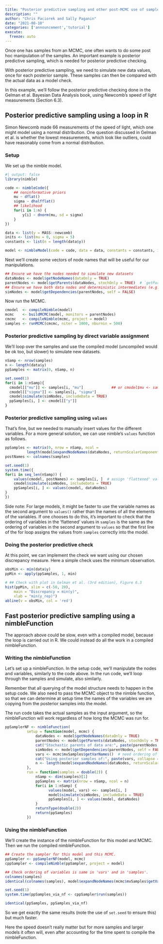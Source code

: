 ```yaml
---
title: "Posterior predictive sampling and other post-MCMC use of samples in NIMBLE"
description: ""
author: "Chris Paciorek and Sally Paganin"
date: "2021-08-10"
categories: ['announcement','tutorial']
execute:
  freeze: auto
---
```



Once one has samples from an MCMC, one often wants to do some post hoc manipulation of the samples. An important example is posterior predictive sampling, which is needed for posterior predictive checking.

With posterior predictive sampling, we need to simulate new data values, once for each posterior sample. These samples can then be compared with the actual data as a model check.

In this example, we’ll follow the posterior predictive checking done in the Gelman et al. Bayesian Data Analysis book, using Newcomb’s speed of light measurements (Section 6.3).

## Posterior predictive sampling using a loop in R

Simon Newcomb made 66 measurements of the speed of light, which one might model using a normal distribution. One question discussed in Gelman et al. is whether the lowest measurements, which look like outliers, could have reasonably come from a normal distribution.

### Setup

We set up the nimble model.
    
```r
#| output: false
library(nimble)
```
```r
code <- nimbleCode({
    ## noninformative priors
    mu ~ dflat()
    sigma ~ dhalfflat()
    ## likelihood
    for(i in 1:n) {
        y[i] ~ dnorm(mu, sd = sigma)
    }
})

data <- list(y = MASS::newcomb)
inits <- list(mu = 0, sigma = 5)
constants <- list(n = length(data$y))

model <- nimbleModel(code = code, data = data, constants = constants, inits = inits)
```    

Next we’ll create some vectors of node names that will be useful for our manipulations.
    
```r
## Ensure we have the nodes needed to simulate new datasets
dataNodes <- model$getNodeNames(dataOnly = TRUE)
parentNodes <- model$getParents(dataNodes, stochOnly = TRUE)  # `getParents` is new in nimble 0.11.0
## Ensure we have both data nodes and deterministic intermediates (e.g., lifted nodes)
simNodes <- model$getDependencies(parentNodes, self = FALSE)
```    

Now run the MCMC.
    
```r
cmodel  <- compileNimble(model)
mcmc    <- buildMCMC(model, monitors = parentNodes)
cmcmc   <- compileNimble(mcmc, project = model)
samples <- runMCMC(cmcmc, niter = 1000, nburnin = 500)
```
    

### Posterior predictive sampling by direct variable assignment

We’ll loop over the samples and use the compiled model (uncompiled would be ok too, but slower) to simulate new datasets.
    
```r
nSamp <- nrow(samples)
n <- length(data$y)
ppSamples <- matrix(0, nSamp, n)

set.seed(1)
for(i in 1:nSamp){
  cmodel[["mu"]] <- samples[i, "mu"]             ## or cmodel$mu <- samples[i, "mu"]
  cmodel[["sigma"]] <- samples[i, "sigma"]
  cmodel$simulate(simNodes, includeData = TRUE)
  ppSamples[i, ] <- cmodel[["y"]]
}
```    

### Posterior predictive sampling using `values`

That’s fine, but we needed to manually insert values for the different variables. For a more general solution, we can use nimble’s `values` function as follows.
    
```r
ppSamples <- matrix(0, nrow = nSamp, ncol =
          length(model$expandNodeNames(dataNodes, returnScalarComponents = TRUE)))
postNames <- colnames(samples)

set.seed(1)
system.time({
for(i in seq_len(nSamp)) {
    values(cmodel, postNames) <- samples[i, ]  # assign 'flattened' values
    cmodel$simulate(simNodes, includeData = TRUE)
    ppSamples[i, ] <- values(cmodel, dataNodes)
}
})
```
    

Side note: For large models, it might be faster to use the variable names as the second argument to `values()` rather than the names of all the elements of the variables. If one chooses to do this, it’s important to check that the ordering of variables in the ‘flattened’ values in `samples` is the same as the ordering of variables in the second argument to `values` so that the first line of the for loop assigns the values from `samples` correctly into the model.

### Doing the posterior predictive check

At this point, we can implement the check we want using our chosen discrepancy measure. Here a simple check uses the minimum observation.
    
```r
obsMin <- min(data$y)
ppMin <- apply(ppSamples, 1, min)

# ## Check with plot in Gelman et al. (3rd edition), Figure 6.3
hist(ppMin, xlim = c(-50, 20),
    main = "Discrepancy = min(y)",
    xlab = "min(y_rep)")
abline(v = obsMin, col = 'red')
```

## Fast posterior predictive sampling using a nimbleFunction

The approach above could be slow, even with a compiled model, because the loop is carried out in R. We could instead do all the work in a compiled nimbleFunction.

### Writing the nimbleFunction

Let’s set up a nimbleFunction. In the setup code, we’ll manipulate the nodes and variables, similarly to the code above. In the run code, we’ll loop through the samples and simulate, also similarly.

Remember that all querying of the model structure needs to happen in the setup code. We also need to pass the MCMC object to the nimble function, so that we can determine at setup time the names of the variables we are copying from the posterior samples into the model.

The run code takes the actual samples as the input argument, so the nimbleFunction will work regardless of how long the MCMC was run for.
    
```r
ppSamplerNF <- nimbleFunction(
          setup = function(model, mcmc) {
              dataNodes <- model$getNodeNames(dataOnly = TRUE)
              parentNodes <- model$getParents(dataNodes, stochOnly = TRUE)
              cat("Stochastic parents of data are:", paste(parentNodes, collapse = ','), ".\n")
              simNodes <- model$getDependencies(parentNodes, self = FALSE)
              vars <- mcmc$mvSamples$getVarNames()  # need ordering of variables in mvSamples / samples matrix
              cat("Using posterior samples of:", paste(vars, collapse = ','), ".\n")
              n <- length(model$expandNodeNames(dataNodes, returnScalarComponents = TRUE))
          },
          run = function(samples = double(2)) {
              nSamp <- dim(samples)[1]
              ppSamples <- matrix(nrow = nSamp, ncol = n)
              for(i in 1:nSamp) {
                    values(model, vars) <<- samples[i, ]
                    model$simulate(simNodes, includeData = TRUE)
                    ppSamples[i, ] <- values(model, dataNodes)
              }
              returnType(double(2))
              return(ppSamples)
          })
```    

### Using the nimbleFunction

We’ll create the instance of the nimbleFunction for this model and MCMC.  
Then we run the compiled nimbleFunction.
    
```r
## Create the sampler for this model and this MCMC.
ppSampler <- ppSamplerNF(model, mcmc)
cppSampler <- compileNimble(ppSampler, project = model)

## Check ordering of variables is same in 'vars' and in 'samples'.
colnames(samples)
identical(colnames(samples), model$expandNodeNames(mcmc$mvSamples$getVarNames()))

set.seed(1)
system.time(ppSamples_via_nf <- cppSampler$run(samples))

identical(ppSamples, ppSamples_via_nf)
```
    

So we get exactly the same results (note the use of `set.seed` to ensure this) but much faster.

Here the speed doesn’t really matter but for more samples and larger models it often will, even after accounting for the time spent to compile the nimbleFunction.